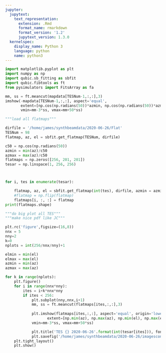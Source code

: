 ```yaml
---
jupyter:
  jupytext:
    text_representation:
      extension: .Rmd
      format_name: rmarkdown
      format_version: '1.2'
      jupytext_version: 1.3.0
  kernelspec:
    display_name: Python 3
    language: python
    name: python3
---
```


```python
import matplotlib.pyplot as plt
import numpy as np
import qubic.sb_fitting as sbfit
import qubic.fibtools as ft
from pysimulators import FitsArray as fa

```

```python
mm, ss = ft.meancut(mapdata[TESNum-1,:,:],3)
imshow(-mapdata[TESNum-1,:,:], aspect='equal',
       extent=[np.cos(np.radians(50))*azmin, np.cos(np.radians(50))*azmax, elmin, elmax],
       vmin=mm-3*ss, vmax=mm+50*ss)
```

```python
"""load all flatmaps"""

dirfile = '/home/james/synthbeamdata/2020-06-26/Flat'
TESNum = 98
flatmap, az, el = sbfit.get_flatmap(TESNum, dirfile)

c50 = np.cos(np.radians(50))
azmin = min(az)/c50
azmax = max(az)/c50
flatmaps = np.zeros([256, 201, 201])
tesar = np.linspace(1, 256, 256)



for i, tes in enumerate(tesar):

    flatmap, az, el = sbfit.get_flatmap(int(tes), dirfile, azmin = azmin, azmax=azmax)
    #flatmap = np.flip(flatmap)
    flatmaps[i, :, :] = flatmap
print(flatmaps.shape)
```

```python
"""do big plot all TES"""
"""make nice pdf like JC"""

plt.rc('figure',figsize=(16,8))
nnx = 5
nny=2
k=0
nplots = int(256/nnx/nny)+1

elmin = min(el)
elmax = max(el)
azmin = min(az)
azmax = max(az)

for k in range(nplots):
    plt.figure()
    for i in range(nnx*nny):
        ites = i+k*nnx*nny
        if ites < 256:
            plt.subplot(nny,nnx,i+1)
            mm, ss = ft.meancut(flatmaps[ites,:,:],3)
            
            plt.imshow(flatmaps[ites,:,:], aspect='equal', origin='lower',
                   extent=[np.min(az), np.max(az), np.min(el), np.max(el)],
            vmin=mm-3*ss, vmax=mm+50*ss)

            plt.title('TES {} 2020-06-26'.format(int(tesar[ites])), fontsize=16)
            plt.savefig('/home/james/synthbeamdata/2020-06-26/imagescontrast/jj{}.png'.format(k), bbox_inches='tight')
    plt.tight_layout()
    plt.show()
```

```python

```
